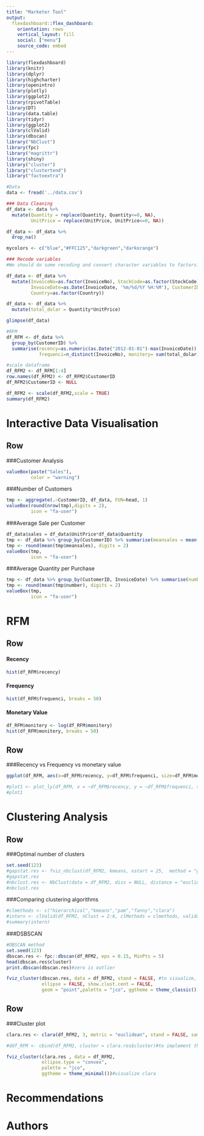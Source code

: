 ```yaml
---
title: "Marketer Tool"
output: 
  flexdashboard::flex_dashboard:
    orientation: rows
    vertical_layout: fill
    social: ["menu"]
    source_code: embed
---
```


```r
library(flexdashboard)
library(knitr)
library(dplyr)
library(highcharter)
library(openintro)
library(plotly)
library(ggplot2)
library(rpivotTable)
library(DT)
library(data.table)
library(tidyr)
library(ggplot2)
library(clValid)
library(dbscan)
library("NbClust")
library(fpc)
library("magrittr")
library(shiny)
library("cluster")
library("clustertend")
library("factoextra")
```

```r
#Data
data <- fread('../data.csv')
```

```r
### Data Cleaning
df_data <- data %>% 
  mutate(Quantity = replace(Quantity, Quantity<=0, NA),
         UnitPrice = replace(UnitPrice, UnitPrice<=0, NA))

df_data <- df_data %>%
  drop_na()
```

```r
mycolors <- c("blue","#FFC125","darkgreen","darkorange")
```

```r
### Recode variables
#We should do some recoding and convert character variables to factors.

df_data <- df_data %>% 
  mutate(InvoiceNo=as.factor(InvoiceNo), StockCode=as.factor(StockCode), 
         InvoiceDate=as.Date(InvoiceDate, '%m/%d/%Y %H:%M'), CustomerID=as.factor(CustomerID), 
         Country=as.factor(Country))

df_data <- df_data %>% 
  mutate(total_dolar = Quantity*UnitPrice)

glimpse(df_data)
```

```r
#RFM
df_RFM <- df_data %>% 
  group_by(CustomerID) %>% 
  summarise(recency=as.numeric(as.Date("2012-01-01")-max(InvoiceDate)),
            frequenci=n_distinct(InvoiceNo), monitery= sum(total_dolar)/n_distinct(InvoiceNo)) 

```

```r
#scale dataframe
df_RFM2 <- df_RFM[1:4]
row.names(df_RFM2) <- df_RFM2$CustomerID
df_RFM2$CustomerID <- NULL

df_RFM2 <- scale(df_RFM2,scale = TRUE)
summary(df_RFM2)
```




Interactive Data Visualisation
============================================

Row
--------------------------------------------

###Customer Analysis

```r
valueBox(paste("Sales"),
         color = "warning")
```

###Number of Customers

```r
tmp <- aggregate(.~CustomerID, df_data, FUN=head, 1)
valueBox(round(nrow(tmp),digits = 2),
         icon = "fa-user")
```


###Average Sale per Customer

```r
df_data$sales = df_data$UnitPrice*df_data$Quantity
tmp <- df_data %>% group_by(CustomerID) %>% summarise(meansales = mean(sales))
tmp <- round(mean(tmp$meansales), digits = 2)
valueBox(tmp,
         icon = "fa-user")
```

###Average Quantity per Purchase
```r
tmp <- df_data %>% group_by(CustomerID, InvoiceDate) %>% summarise(number = n())
tmp <- round(mean(tmp$number), digits = 2)
valueBox(tmp,
         icon = "fa-user")
```


RFM
==========================================

Row
-------------------------------------------

#### Recency
```r
hist(df_RFM$recency)
```


#### Frequency
```r
hist(df_RFM$frequenci, breaks = 50)
```


#### Monetary Value
```r
df_RFM$monitery <- log(df_RFM$monitery)
hist(df_RFM$monitery, breaks = 50)
```

Row
---------------------------------------

###Recency vs Frequency vs monetary value
```r
ggplot(df_RFM, aes(x=df_RFM$recency, y=df_RFM$frequenci, size=df_RFM$monitery)) + geom_point(alpha=0.2)

#plot1 <- plot_ly(df_RFM, x = ~df_RFM$recency, y = ~df_RFM$frequenci, type="scatter", text = paste("Clarity: ", df_RFM$monitery), mode = "markers", color = ~df_RFM$monitery, size = ~df_RFM$monitery)
#plot1
```


Clustering Analysis
==============================================

Row
-------------------------------------------

###Optimal number of clusters
```r
set.seed(123)
#gapstat.res <- fviz_nbclust(df_RFM2, kmeans, nstart = 25,  method = "gap_stat", nboot = 500)+ labs(subtitle = "Gap statistic method")
#gapstat.res
#nbclust.res <- NbClust(data = df_RFM2, diss = NULL, distance = "euclidean", min.nc = 2, max.nc = 15, method = kmeans)
#nbclust.res
```


###Comparing clustering algorithms
```r
#clmethods <- c("hierarchical","kmeans","pam","fanny","clara")
#intern <- clValid(df_RFM2, nClust = 2:6, clMethods = clmethods, validation = "internal")
#summary(intern)
```


###DSBSCAN
```r
#DBSCAN method
set.seed(123)
dbscan.res <- fpc::dbscan(df_RFM2, eps = 0.15, MinPts = 5)
head(dbscan.res$cluster)
print.dbscan(dbscan.res)#zero is outlier

fviz_cluster(dbscan.res, data = df_RFM2, stand = FALSE, #to visualize, with black is outlier
             ellipse = FALSE, show.clust.cent = FALSE,
             geom = "point",palette = "jco", ggtheme = theme_classic())
```


Row
----------------------------------------

###Cluster plot

```r

clara.res <- clara(df_RFM2, 3, metric = "euclidean", stand = FALSE, samples = 50, pamLike = FALSE)#CLARA as example

#ddf_RFM <- cbind(df_RFM2, cluster = clara.res$cluster)#to implement the clusters

fviz_cluster(clara.res , data = df_RFM2,
             ellipse.type = "convex",
             palette = "jco",
             ggtheme = theme_minimal())#visualize clara
```


Recommendations
=========================================





Authors
========================================







